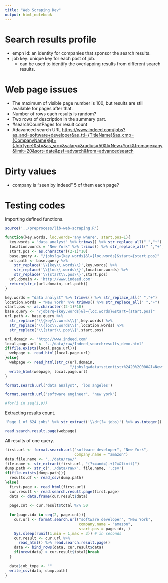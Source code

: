 ---
title: "Web Scraping Dev"
output: html_notebook
---

# Search results profile

- empn id: an identity for companies that sponsor the search results.
- job key: unique key for each post of job.
  - can be used to identify the overlapping results from different search results.
  
# Web page issues

- The maximum of visible page number is 100, but results are still available for pages after that.
- Number of rows each results is random?
- Two rows of description in the summary part.
- #searchCountPages for result count
- Adavanced search URL <https://www.indeed.com/jobs?as_and=software+developer&as_ttl={TitleName}&as_cmp={CompanyName}&jt={JobType}&st=&as_src=&salary=&radius=50&l=New+York&fromage=any&limit=20&sort=date&psf=advsrch&from=advancedsearch>



# Dirty values

- company is "seen by indeed" 5 of them each page?

# Testing codes

Importing defined functions.

```{r}
source('../preprocess/lib-web-scraping.R')
```

```{r}
function(key.words, loc.words='any where', start.pos=1){
  key.words = "data analyst" %>% trimws() %>% str_replace_all(" ","+")
  location.words = "New York" %>% trimws() %>% str_replace_all(" ","+")
  start.pos <- as.character((2-1)*10)
  base.query <- "/jobs?q={key.words}&l={loc.words}&start={start.pos}"
  url.path <- base.query %>% 
    str_replace('\\{key\\.words\\}',key.words) %>% 
    str_replace('\\{loc\\.words\\}',location.words) %>% 
    str_replace('\\{start\\.pos\\}',start.pos)
  url.domain <- 'http://www.indeed.com'
  return(str_c(url.domain, url.path))
}

key.words = "data analyst" %>% trimws() %>% str_replace_all(" ","+")
location.words = "New York" %>% trimws() %>% str_replace_all(" ","+")
start.pos <- as.character((2-1)*10)
base.query <- "/jobs?q={key.words}&l={loc.words}&start={start.pos}"
url.path <- base.query %>% 
  str_replace('\\{key\\.words\\}',key.words) %>% 
  str_replace('\\{loc\\.words\\}',location.words) %>% 
  str_replace('\\{start\\.pos\\}',start.pos)

url.domain <- 'http://www.indeed.com'
local.page.url <- '../data/raw/Indeed_searchresults_demo.html'
if(file.exists(local.page.url)){
  webpage <- read_html(local.page.url)
}else{
  webpage <- read_html(str_c(url.domain, 
                             "/jobs?q=data+scientist+%2420%2C000&l=New+York&start=10"))
  write_html(webpage, local.page.url)
}
```

```{r}
format.search.url('data analyst', 'los angeles')
```

```{r}
format.search.url("software engineer", "new york")

#for(i in seq(1,9))
```

Extracting results count.
```{r}
'Page 1 of 624 jobs' %>% str_extract('\\d+(?= jobs)') %>% as.integer()

read.search.result.page(webpage)
```



All results of one query.
```{r}

first.url <- format.search.url("software developer", "New York", 
                               company.name = "amazon")
data.file.name <- '../data/raw/'
file.name <- str_extract(first.url, "(?<=and=).+(?=&limit)")
dump.path <- str_c('../data/raw/', file.name, '.csv')
if(file.exists(dump.path)){
  results.df <- read_csv(dump.path)
}else{
  first.page <- read_html(first.url)
  cur.result <- read.search.result.page(first.page)
  data <- data.frame(cur.result$data)
  
  page.cnt <- cur.result$total %/% 50
  
  for(page.idx in seq(2, page.cnt)){
    cur.url <- format.search.url("software developer", "New York", 
                                 company.name = "amazon",
                                 start.pos = page.idx, )
    Sys.sleep(runif(1,min = 1,max = 3)) # in seconds
    cur.result <- cur.url %>% 
      read_html() %>% read.search.result.page()
    data <- bind_rows(data, cur.result$data)
    if(nrow(data) > cur.result$total)break
  }
  
  data$job_type <- ""
  write_csv(data, dump.path)
}




```



